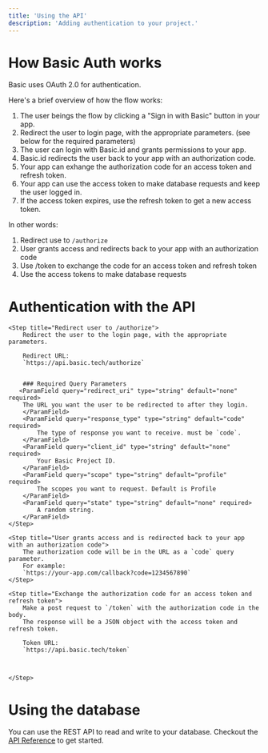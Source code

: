 ```yaml
---
title: 'Using the API'
description: 'Adding authentication to your project.'
---
```


# How Basic Auth works
Basic uses OAuth 2.0 for authentication.  

Here's a brief overview of how the flow works:

1. The user beings the flow by clicking a "Sign in with Basic" button in your app.
2. Redirect the user to login page, with the appropriate parameters. (see below for the required parameters)
3. The user can login with Basic.id and grants permissions to your app.
4. Basic.id redirects the user back to your app with an authorization code.
5. Your app can exhange the authorization code for an access token and refresh token.
6. Your app can use the access token to make database requests and keep the user logged in.
7. If the access token expires, use the refresh token to get a new access token.

In other words: 

1. Redirect use to `/authorize`
2. User grants access and redirects back to your app with an authorization code
3. Use /token to exchange the code for an access token and refresh token
4. Use the access tokens to make database requests   


# Authentication with the API

<Steps>

    <Step title="Redirect user to /authorize">
        Redirect the user to the login page, with the appropriate parameters.
        
        Redirect URL: 
        `https://api.basic.tech/authorize`   


        ### Required Query Parameters
       <ParamField query="redirect_uri" type="string" default="none" required>
        The URL you want the user to be redirected to after they login.
        </ParamField>
        <ParamField query="response_type" type="string" default="code" required>
            The type of response you want to receive. must be `code`.
        </ParamField>
        <ParamField query="client_id" type="string" default="none" required>
            Your Basic Project ID.
        </ParamField>
        <ParamField query="scope" type="string" default="profile" required>
            The scopes you want to request. Default is Profile
        </ParamField>
        <ParamField query="state" type="string" default="none" required>
            A random string. 
        </ParamField>
    </Step>

    <Step title="User grants access and is redirected back to your app with an authorization code">
        The authorization code will be in the URL as a `code` query parameter.
        For example: 
        `https://your-app.com/callback?code=1234567890`
    </Step>

    <Step title="Exchange the authorization code for an access token and refresh token">
        Make a post request to `/token` with the authorization code in the body. 
        The response will be a JSON object with the access token and refresh token.

        Token URL: 
        `https://api.basic.tech/token`



    </Step>

</Steps>

# Using the database
You can use the REST API to read and write to your database. Checkout the [API Reference](/api-reference/db/get-items) to get started.



